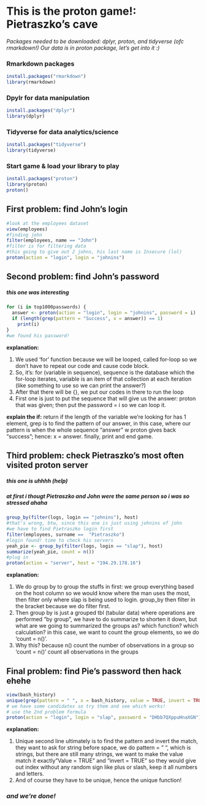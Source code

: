 # This is the proton game!: Pietraszko's cave

*Packages needed to be downloaded: dplyr, proton, and tidyverse (ofc rmarkdown!)* *Our data is in proton package, let's get into it :)*

### Rmarkdown packages 

```r
install.packages("rmarkdown")
library(rmarkdown)
```

### Dpylr for data manipulation

```r
install.packages("dplyr")
library(dplyr)
```

### Tidyverse for data analytics/science

```r
install.packages("tidyverse")
library(tidyverse)
```

### Start game & load your library to play

```r
install.packages("proton")
library(proton)
proton()
```

## First problem: find John's login

```r
#look at the employees dataset
view(employees)
#finding john
filter(employees, name == "John")
#filter is for filtering data
#this going to give out 2 johns, his last name is Insecure (lol)
proton(action = "login", login = "johnins")
```

## Second problem: find John's password

##### this one was interesting

```r
for (i in top1000passwords) {
  answer <- proton(action = "login", login = "johnins", password = i)
  if (length(grep(pattern = "Success", x = answer)) == 1)
    print(i)
}
#we found his password!
```

**explanation:**

1.  We used 'for' function because we will be looped, called for-loop so we don't have to repeat our code and cause code block.
2.  So, it's: for (variable in sequence), sequence is the database which the for-loop iterates, variable is an item of that collection at each iteration (like something to use so we can print the answer?)
3.  After that there will be {}, we put our codes in there to run the loop
4.  First one is just to put the sequence that will give us the answer: proton that was given; then put the password = i so we can loop it.

**explain the if:** return if the length of the variable we're looking for has 1 element, grep is to find the pattern of our answer, in this case, where our pattern is when the whole sequence "answer" w proton gives back "success"; hence: x = answer. finally, print and end game.

## Third problem: check Pietraszko's most often visited proton server

##### this one is uhhhh (help)

##### at first i thougt Pietraszko and John were the same person so i was so stressed ahaha

```r
group_by(filter(logs, login == "johnins"), host)
#that's wrong, btw, since this one is just using johnins of john
#we have to find Pietraszko login first
filter(employees, surname ==  "Pietraszko")
#login found! time to check his servers
yeah_pie <- group_by(filter(logs, login == "slap"), host)
summarize(yeah_pie, count = n())
#plug in
proton(action = "server", host = "194.29.178.16")
```

**explanation:**

1.  We do group by to group the stuffs in first: we group everything based on the host column so we would know where the man uses the most, then filter only where slap is being used to login. group_by then filter in the bracket because we do filter first.
2.  Then group by is just a grouped tbl (tabular data) where operations are performed "by group", we have to do summarize to shorten it down, but what are we going to summarized the groups as? which function? which calculation? in this case, we want to count the group elements, so we do 'count = n()'.
3.  Why this? because n() count the number of observations in a group so 'count = n()' count all observations in the groups

## Final problem: find Pie's password then hack ehehe

```r
view(bash_history)
unique(grep(pattern = " ", x = bash_history, value = TRUE, invert = TRUE))
# we have some candidates so try them and see which works!
# use the 2nd problem formula
proton(action = "login", login = "slap", password = "DHbb7QXppuHnaXGN")
```

**explanation:**

1.  Unique second line ultimately is to find the pattern and invert the match, they want to ask for string before space, we do pattern = " ", which is strings, but there are still many strings, we want to make the value match it exactly"Value = TRUE" and "invert = TRUE" so they would give out index without any random sign like plus or slash, keep it all numbers and letters.
2.  And of course they have to be unique, hence the unique function!

### *and we're done!*
